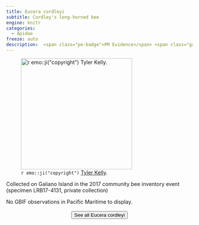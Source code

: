 ```yaml
---
title: Eucera cordleyi
subtitle: Cordley's long-horned bee
engine: knitr
categories:
  - Apidae
freeze: auto
description:  <span class="pe-badge">PM Evidence</span> <span class="gali-badge">Galiano</span>
---
```

![`r emo::ji("copyright")` [Tyler Kelly ](https://inaturalist.ca/photos/290631650/).](https://inaturalist-open-data.s3.amazonaws.com/photos/290631650/large.jpeg){height=300}

Collected on Galiano Island in the 2017 community bee inventory event (specimen LRB17-4131, private collection)

No GBIF observations in Pacific Maritime to display.
<br><br>
<center>


<a href="https://inaturalist.ca/observations?place_id=any&quality_grade=research&subview=map&taxon_id=361449"><button type="button" class="btn btn-secondary">See all Eucera cordleyi <i class="fa-solid fa-arrow-up-right-from-square"></i> </button></a>
</center>
